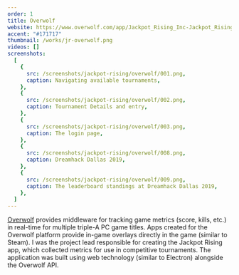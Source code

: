 ```yaml
---
order: 1
title: Overwolf
website: https://www.overwolf.com/app/Jackpot_Rising_Inc-Jackpot_Rising
accent: "#171717"
thumbnail: /works/jr-overwolf.png
videos: []
screenshots:
  [
    {
      src: /screenshots/jackpot-rising/overwolf/001.png,
      caption: Navigating available tournaments,
    },
    {
      src: /screenshots/jackpot-rising/overwolf/002.png,
      caption: Tournament Details and entry,
    },
    {
      src: /screenshots/jackpot-rising/overwolf/003.png,
      caption: The login page,
    },
    {
      src: /screenshots/jackpot-rising/overwolf/008.png,
      caption: Dreamhack Dallas 2019,
    },
    {
      src: /screenshots/jackpot-rising/overwolf/009.png,
      caption: The leaderboard standings at Dreamhack Dallas 2019,
    },
  ]
---
```



[Overwolf](https://www.overwolf.com/) provides middleware for tracking game metrics (score, kills, etc.) in real-time for multiple triple-A PC game titles. Apps created for the Overwolf platform provide in-game overlays directly in the game (similar to Steam). I was the project lead responsible for creating the Jackpot Rising app, which collected metrics for use in competitive tournaments. The application was built using web technology (similar to Electron) alongside the Overwolf API.
